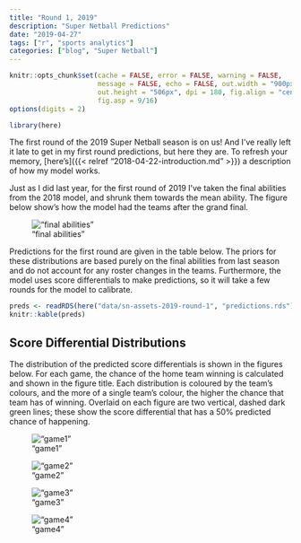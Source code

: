```yaml
---
title: "Round 1, 2019"
description: "Super Netball Predictions"
date: "2019-04-27"
tags: ["r", "sports analytics"]
categories: ["blog", "Super Netball"]
---
```


<!-- Time-stamp: <2019-04-27 13:14:24 (slane)> -->

```r
knitr::opts_chunk$set(cache = FALSE, error = FALSE, warning = FALSE,
                      message = FALSE, echo = FALSE, out.width = "900px",
                      out.height = "506px", dpi = 180, fig.align = "center",
                      fig.asp = 9/16)
options(digits = 2)

```

```r
library(here)

```

The first round of the 2019 Super Netball season is on us! And I've really left it late to get in my first round predictions, but here they are. To refresh your memory, [here's]({{< relref "2018-04-22-introduction.md" >}}) a description of how my model works. 

Just as I did last year, for the first round of 2019 I've taken the final abilities from the 2018 model, and shrunk them towards the mean ability. The figure below show's how the model had the teams after the grand final.

!["final abilities"](sn-assets/2019/round1/final-abilities.png)

Predictions for the first round are given in the table below. The priors for these distributions are based purely on the final abilities from last season and do not account for any roster changes in the teams. Furthermore, the model uses score differentials to make predictions, so it will take a few rounds for the model to calibrate.

```r
preds <- readRDS(here("data/sn-assets-2019-round-1", "predictions.rds"))
knitr::kable(preds)

```

## Score Differential Distributions

The distribution of the predicted score differentials is shown in the figures below. For each game, the chance of the home team winning is calculated and shown in the figure title. Each distribution is coloured by the team's colours, and the more of a single team's colour, the higher the chance that team has of winning. Overlaid on each figure are two vertical, dashed dark green lines; these show the score differential that has a 50% predicted chance of happening.

!["game1"](sn-assets/round1-2019/game-1.png)

!["game2"](sn-assets/round1-2019/game-2.png)

!["game3"](sn-assets/round1-2019/game-3.png)

!["game4"](sn-assets/round1-2019/game-4.png)
